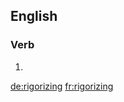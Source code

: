 ==English==

===Verb===
{{head|en|present participle}}

# {{present participle of|rigorize|lang=en|nocat=1}}

[[de:rigorizing]]
[[fr:rigorizing]]